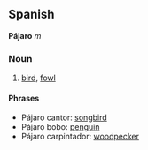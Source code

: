 ==Spanish==
'''Pájaro''' ''m'' 

===Noun===
#[[bird]], [[fowl]]

====Phrases====
* Pájaro cantor: [[songbird]]
* Pájaro bobo: [[penguin]]
* Pájaro carpintador: [[woodpecker]]